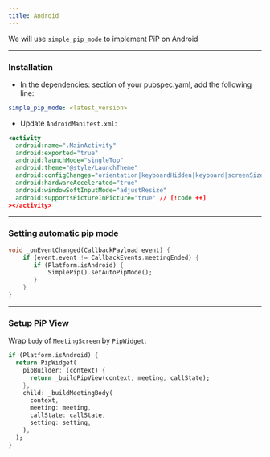 ```yaml
---
title: Android
---
```


We will use `simple_pip_mode` to implement PiP on Android

---

### Installation

- In the dependencies: section of your pubspec.yaml, add the following line:

```yaml
simple_pip_mode: <latest_version>
```

- Update `AndroidManifest.xml`:

```xml
<activity
  android:name=".MainActivity"
  android:exported="true"
  android:launchMode="singleTop"
  android:theme="@style/LaunchTheme"
  android:configChanges="orientation|keyboardHidden|keyboard|screenSize|smallestScreenSize|locale|layoutDirection|fontScale|screenLayout|density|uiMode"
  android:hardwareAccelerated="true"
  android:windowSoftInputMode="adjustResize"
  android:supportsPictureInPicture="true" // [!code ++]
></activity>
```

---

### Setting automatic pip mode

```dart
void _onEventChanged(CallbackPayload event) {
    if (event.event != CallbackEvents.meetingEnded) {
       if (Platform.isAndroid) {
           SimplePip().setAutoPipMode();
       }
    }
}
```

---

### Setup PiP View

Wrap `body` of `MeetingScreen` by `PipWidget`:

```dart
if (Platform.isAndroid) {
  return PipWidget(
    pipBuilder: (context) {
      return _buildPipView(context, meeting, callState);
    },
    child: _buildMeetingBody(
      context,
      meeting: meeting,
      callState: callState,
      setting: setting,
    ),
  );
}
```